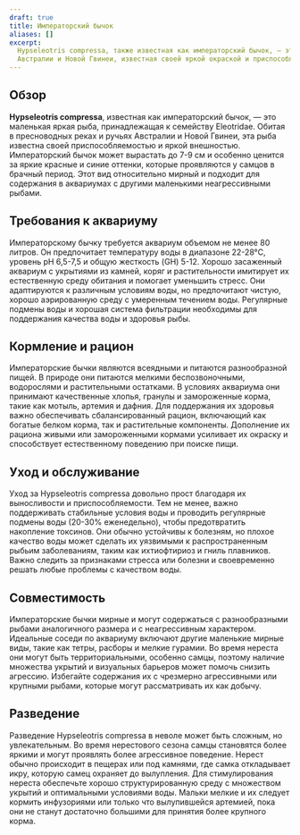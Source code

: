 ```yaml
---
draft: true
title: Императорский бычок
aliases: []
excerpt:
  Hypseleotris compressa, также известная как императорский бычок, — это маленькая красочная пресноводная рыба, родом из
  Австралии и Новой Гвинеи, известная своей яркой окраской и приспособляемостью к различным условиям воды.
---
```


## Обзор

**Hypseleotris compressa**, известная как императорский бычок, — это маленькая яркая рыба, принадлежащая к семейству
Eleotridae. Обитая в пресноводных реках и ручьях Австралии и Новой Гвинеи, эта рыба известна своей приспособляемостью и
яркой внешностью. Императорский бычок может вырастать до 7-9 см и особенно ценится за яркие красные и синие оттенки,
которые проявляются у самцов в брачный период. Этот вид относительно мирный и подходит для содержания в аквариумах с
другими маленькими неагрессивными рыбами.

## Требования к аквариуму

Императорскому бычку требуется аквариум объемом не менее 80 литров. Он предпочитает температуру воды в диапазоне
22-28°C, уровень pH 6,5-7,5 и общую жесткость (GH) 5-12. Хорошо засаженный аквариум с укрытиями из камней, коряг и
растительности имитирует их естественную среду обитания и помогает уменьшить стресс. Они адаптируются к различным
условиям воды, но предпочитают чистую, хорошо аэрированную среду с умеренным течением воды. Регулярные подмены воды и
хорошая система фильтрации необходимы для поддержания качества воды и здоровья рыбы.

## Кормление и рацион

Императорские бычки являются всеядными и питаются разнообразной пищей. В природе они питаются мелкими беспозвоночными,
водорослями и растительными остатками. В условиях аквариума они принимают качественные хлопья, гранулы и замороженные
корма, такие как мотыль, артемия и дафния. Для поддержания их здоровья важно обеспечивать сбалансированный рацион,
включающий как богатые белком корма, так и растительные компоненты. Дополнение их рациона живыми или замороженными
кормами усиливает их окраску и способствует естественному поведению при поиске пищи.

## Уход и обслуживание

Уход за Hypseleotris compressa довольно прост благодаря их выносливости и приспособляемости. Тем не менее, важно
поддерживать стабильные условия воды и проводить регулярные подмены воды (20-30% еженедельно), чтобы предотвратить
накопление токсинов. Они обычно устойчивы к болезням, но плохое качество воды может сделать их уязвимыми к
распространенным рыбьим заболеваниям, таким как ихтиофтириоз и гниль плавников. Важно следить за признаками стресса или
болезни и своевременно решать любые проблемы с качеством воды.

## Совместимость

Императорские бычки мирные и могут содержаться с разнообразными рыбами аналогичного размера и с неагрессивным
характером. Идеальные соседи по аквариуму включают другие маленькие мирные виды, такие как тетры, расборы и мелкие
гурамии. Во время нереста они могут быть территориальными, особенно самцы, поэтому наличие множества укрытий и
визуальных барьеров может помочь снизить агрессию. Избегайте содержания их с чрезмерно агрессивными или крупными рыбами,
которые могут рассматривать их как добычу.

## Разведение

Разведение Hypseleotris compressa в неволе может быть сложным, но увлекательным. Во время нерестового сезона самцы
становятся более яркими и могут проявлять более агрессивное поведение. Нерест обычно происходит в пещерах или под
камнями, где самка откладывает икру, которую самец охраняет до вылупления. Для стимулирования нереста обеспечьте хорошо
структурированную среду с множеством укрытий и оптимальными условиями воды. Мальки мелкие и их следует кормить
инфузориями или только что вылупившейся артемией, пока они не станут достаточно большими для принятия более крупного
корма.
